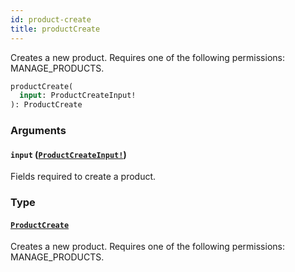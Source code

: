 ```yaml
---
id: product-create
title: productCreate
---
```


Creates a new product. Requires one of the following permissions: MANAGE_PRODUCTS.

```graphql
productCreate(
  input: ProductCreateInput!
): ProductCreate

```

### Arguments

#### `input` ([`ProductCreateInput!`](../../../developer/api-reference/inputs/product-create-input))

Fields required to create a product.

### Type

#### [`ProductCreate`](../../../developer/api-reference/objects/product-create)

Creates a new product. Requires one of the following permissions: MANAGE_PRODUCTS.
